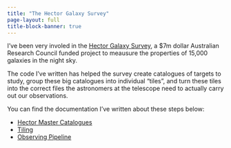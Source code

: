 ```yaml
---
title: "The Hector Galaxy Survey"
page-layout: full
title-block-banner: true
---
```


I've been very involed in the [Hector Galaxy Survey](https://hector.survey.org.au/), a $7m dollar Australian Research Council funded project to meausure the properties of 15,000 galaxies in the night sky. 

The code I've written has helped the survey create catalogues of targets to study, group these big catalogues into individual "tiles", and turn these tiles into the correct files the astronomers at the telescope need to actually carry out our observations. 

You can find the documentation I've written about these steps below:

- [Hector Master Catalogues](http://samvaughan.info/hector-input-catalogues/)
- [Tiling](https://samvaughan.info/hector-tiling/)
- [Observing Pipeline](https://samvaughan.info/hector-observing/)